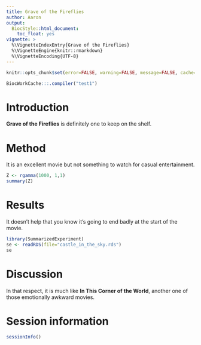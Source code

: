```yaml
---
title: Grave of the Fireflies 
author: Aaron
output:
  BiocStyle::html_document:
    toc_float: yes
vignette: >
  %\VignetteIndexEntry{Grave of the Fireflies}
  %\VignetteEngine{knitr::rmarkdown}
  %\VignetteEncoding{UTF-8}
---   
```


```r
knitr::opts_chunk$set(error=FALSE, warning=FALSE, message=FALSE, cache=TRUE)
```

```r
BiocWorkCache:::.compiler("test1")
```

# Introduction

**Grave of the Fireflies** is definitely one to keep on the shelf.

# Method

It is an excellent movie but not something to watch for casual entertainment.

```r
Z <- rgamma(1000, 1,1)
summary(Z)
```

# Results

It doesn't help that you know it's going to end badly at the start of the movie.

```r
library(SummarizedExperiment)
se <- readRDS(file="castle_in_the_sky.rds")
se
```

# Discussion

In that respect, it is much like **In This Corner of the World**, another one of those emotionally awkward movies.

# Session information

```r
sessionInfo()
```
